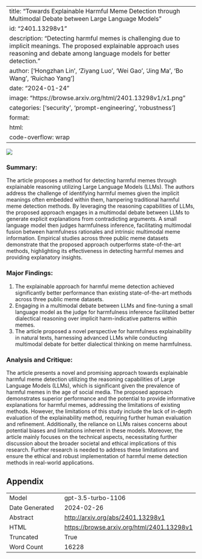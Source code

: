 
---
title: "Towards Explainable Harmful Meme Detection through Multimodal Debate between Large Language Models"
id: "2401.13298v1"
description: "Detecting harmful memes is challenging due to implicit meanings. The proposed explainable approach uses reasoning and debate among language models for better detection."
author: ['Hongzhan Lin', 'Ziyang Luo', 'Wei Gao', 'Jing Ma', 'Bo Wang', 'Ruichao Yang']
date: "2024-01-24"
image: "https://browse.arxiv.org/html/2401.13298v1/x1.png"
categories: ['security', 'prompt-engineering', 'robustness']
format:
  html:
    code-overflow: wrap
---

![](https://browse.arxiv.org/html/2401.13298v1/x1.png)

### **Summary:**

The article proposes a method for detecting harmful memes through explainable reasoning utilizing Large Language Models (LLMs). The authors address the challenge of identifying harmful memes given the implicit meanings often embedded within them, hampering traditional harmful meme detection methods. By leveraging the reasoning capabilities of LLMs, the proposed approach engages in a multimodal debate between LLMs to generate explicit explanations from contradicting arguments. A small language model then judges harmfulness inference, facilitating multimodal fusion between harmfulness rationales and intrinsic multimodal meme information. Empirical studies across three public meme datasets demonstrate that the proposed approach outperforms state-of-the-art methods, highlighting its effectiveness in detecting harmful memes and providing explanatory insights.

### **Major Findings:**
1. The explainable approach for harmful meme detection achieved significantly better performance than existing state-of-the-art methods across three public meme datasets.
2. Engaging in a multimodal debate between LLMs and fine-tuning a small language model as the judge for harmfulness inference facilitated better dialectical reasoning over implicit harm-indicative patterns within memes.
3. The article proposed a novel perspective for harmfulness explainability in natural texts, harnessing advanced LLMs while conducting multimodal debate for better dialectical thinking on meme harmfulness.

### **Analysis and Critique:**
The article presents a novel and promising approach towards explainable harmful meme detection utilizing the reasoning capabilities of Large Language Models (LLMs), which is significant given the prevalence of harmful memes in the age of social media. The proposed approach demonstrates superior performance and the potential to provide informative explanations for harmful memes, addressing the limitations of existing methods. However, the limitations of this study include the lack of in-depth evaluation of the explainability method, requiring further human evaluation and refinement. Additionally, the reliance on LLMs raises concerns about potential biases and limitations inherent in these models. Moreover, the article mainly focuses on the technical aspects, necessitating further discussion about the broader societal and ethical implications of this research. Further research is needed to address these limitations and ensure the ethical and robust implementation of harmful meme detection methods in real-world applications.

## Appendix

|          |          |
|----------|----------|
| Model     | gpt-3.5-turbo-1106       |
| Date Generated     | 2024-02-26       |
| Abstract | [http://arxiv.org/abs/2401.13298v1](http://arxiv.org/abs/2401.13298v1)        |
| HTML     | [https://browse.arxiv.org/html/2401.13298v1](https://browse.arxiv.org/html/2401.13298v1)       |
| Truncated       | True       |
| Word Count       | 16228       |